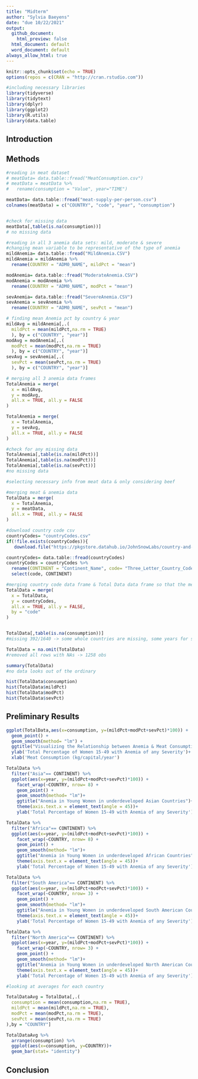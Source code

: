 ```yaml
---
title: "Midterm"
author: "Sylvia Baeyens"
date: "due 10/22/2021"
output:
  github_document:
    html_preview: false
  html_document: default
  word_document: default
always_allow_html: true
---
```


```r
knitr::opts_chunk$set(echo = TRUE)
options(repos = c(CRAN = "http://cran.rstudio.com"))
```


```r
#including necessary libraries
library(tidyverse)
library(tidytext)
library(dplyr)
library(ggplot2)
library(R.utils)
library(data.table)
```

## Introduction


## Methods

```r
#reading in meat dataset
# meatData= data.table::fread("MeatConsumption.csv") 
# meatData = meatData %>%
#   rename(consumption = "Value", year="TIME")

meatData= data.table::fread("meat-supply-per-person.csv") 
colnames(meatData) = c("COUNTRY", "code", "year", "consumption")


#check for missing data
meatData[,table(is.na(consumption))]
# no missing data
```

```r
#reading in all 3 anemia data sets: mild, moderate & severe
#changing mean variable to be representative of the type of anemia
mildAnemia= data.table::fread("MildAnemia.CSV") 
mildAnemia = mildAnemia %>%
  rename(COUNTRY = "ADM0_NAME", mildPct = "mean")

modAnemia= data.table::fread("ModerateAnemia.CSV") 
modAnemia = modAnemia %>%
  rename(COUNTRY = "ADM0_NAME", modPct = "mean")

sevAnemia= data.table::fread("SevereAnemia.CSV") 
sevAnemia = sevAnemia %>%
  rename(COUNTRY = "ADM0_NAME", sevPct = "mean")

# finding mean Anemia pct by country & year
mildAvg = mildAnemia[,.(
  mildPct = mean(mildPct,na.rm = TRUE)
  ), by = c("COUNTRY", "year")]
modAvg = modAnemia[,.(
  modPct = mean(modPct,na.rm = TRUE)
  ), by = c("COUNTRY", "year")]
sevAvg = sevAnemia[,.(
  sevPct = mean(sevPct,na.rm = TRUE)
  ), by = c("COUNTRY", "year")]

# merging all 3 anemia data frames
TotalAnemia = merge(
  x = mildAvg,
  y = modAvg,
  all.x = TRUE, all.y = FALSE
)

TotalAnemia = merge(
  x = TotalAnemia,
  y = sevAvg,
  all.x = TRUE, all.y = FALSE
)

#check for any missing data
TotalAnemia[,table(is.na(mildPct))]
TotalAnemia[,table(is.na(modPct))]
TotalAnemia[,table(is.na(sevPct))]
#no missing data
```

```r
#selecting necessary info from meat data & only considering beef

#merging meat & anemia data
TotalData = merge(
  x = TotalAnemia,
  y = meatData,
  all.x = TRUE, all.y = FALSE
)

#download country code csv
countryCodes= "countryCodes.csv"
if(!file.exists(countryCodes)){
   download.file("https://pkgstore.datahub.io/JohnSnowLabs/country-and-continent-codes-list/country-and-continent-codes-list-csv_csv/data/b7876b7f496677669644f3d1069d3121/country-and-continent-codes-list-csv_csv.csv", destfile = countryCodes)}

countryCodes= data.table::fread(countryCodes)
countryCodes = countryCodes %>%
  rename(CONTINENT = "Continent_Name", code= "Three_Letter_Country_Code") %>%
  select(code, CONTINENT)

#merging country code data frame & Total Data data frame so that the meat data frame includes continent name
TotalData = merge(
  x = TotalData,
  y = countryCodes,
  all.x = TRUE, all.y = FALSE,
  by = "code"
)


TotalData[,table(is.na(consumption))]
#missing 392/1640 -> some whole countries are missing, some years for specific countries missing

TotalData = na.omit(TotalData)
#removed all rows with NAs -> 1258 obs 

summary(TotalData)
#no data looks out of the ordinary

hist(TotalData$consumption)
hist(TotalData$mildPct)
hist(TotalData$modPct)
hist(TotalData$sevPct)

```


## Preliminary Results

```r

ggplot(TotalData,aes(x=consumption, y=(mildPct+modPct+sevPct)*100)) +
  geom_point() +
  geom_smooth(method= "lm") +
  ggtitle("Visualizing the Relationship between Anemia & Meat Consumption in Underdeveloped Countries")+
  ylab('Total Percentage of Women 15-49 with Anemia of any Severity')+
  xlab('Meat Consumption (kg/capital/year')

TotalData %>%
  filter("Asia"== CONTINENT) %>%
  ggplot(aes(x=year, y=(mildPct+modPct+sevPct)*100)) +
    facet_wrap(~COUNTRY, nrow= 8) +
    geom_point() +
    geom_smooth(method= "lm")+
    ggtitle("Anemia in Young Women in underdeveloped Asian Countries")+
    theme(axis.text.x = element_text(angle = 45))+
    ylab('Total Percentage of Women 15-49 with Anemia of any Severity')

TotalData %>%
  filter("Africa"== CONTINENT) %>%
  ggplot(aes(x=year, y=(mildPct+modPct+sevPct)*100)) +
    facet_wrap(~COUNTRY, nrow= 8) +
    geom_point() +
    geom_smooth(method= "lm")+
    ggtitle("Anemia in Young Women in underdeveloped African Countries")+
    theme(axis.text.x = element_text(angle = 45))+
    ylab('Total Percentage of Women 15-49 with Anemia of any Severity')

TotalData %>%
  filter("South America"== CONTINENT) %>%
  ggplot(aes(x=year, y=(mildPct+modPct+sevPct)*100)) +
    facet_wrap(~COUNTRY, nrow= 3) +
    geom_point() +
    geom_smooth(method= "lm")+
    ggtitle("Anemia in Young Women in underdeveloped South American Countries")+
    theme(axis.text.x = element_text(angle = 45))+
    ylab('Total Percentage of Women 15-49 with Anemia of any Severity')

TotalData %>%
  filter("North America"== CONTINENT) %>%
  ggplot(aes(x=year, y=(mildPct+modPct+sevPct)*100)) +
    facet_wrap(~COUNTRY, nrow= 3) +
    geom_point() +
    geom_smooth(method= "lm")+
    ggtitle("Anemia in Young Women in underdeveloped North American Countries")+
    theme(axis.text.x = element_text(angle = 45))+
    ylab('Total Percentage of Women 15-49 with Anemia of any Severity')
```

```r

#looking at averages for each country

TotalDataAvg = TotalData[,.(
  consumption = mean(consumption,na.rm = TRUE),
  mildPct = mean(mildPct,na.rm = TRUE),
  modPct = mean(modPct,na.rm = TRUE),
  sevPct = mean(sevPct,na.rm = TRUE)
),by = "COUNTRY"]

TotalDataAvg %>%
  arrange(consumption) %>%
  ggplot(aes(x=consumption, y=COUNTRY))+
  geom_bar(stat= "identity") 
```

## Conclusion
